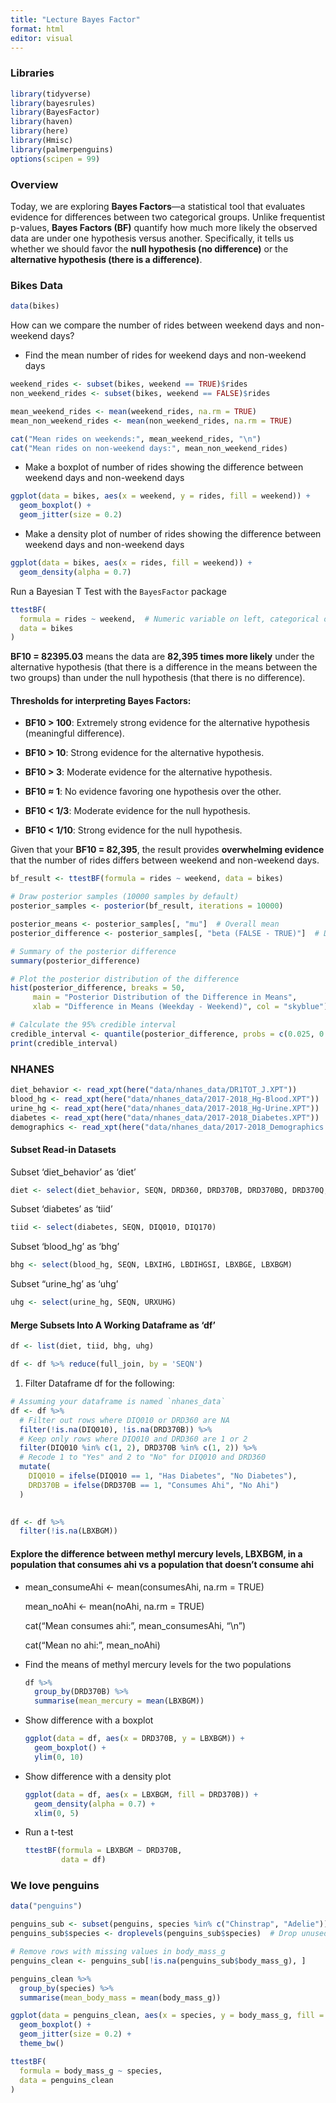 ```yaml
---
title: "Lecture Bayes Factor"
format: html
editor: visual
---
```


### Libraries

```r
library(tidyverse)
library(bayesrules)
library(BayesFactor)
library(haven)
library(here)
library(Hmisc)
library(palmerpenguins)
options(scipen = 99)
```

### Overview

Today, we are exploring **Bayes Factors**—a statistical tool that evaluates evidence for differences between two categorical groups. Unlike frequentist p-values, **Bayes Factors (BF)** quantify how much more likely the observed data are under one hypothesis versus another. Specifically, it tells us whether we should favor the **null hypothesis (no difference)** or the **alternative hypothesis (there is a difference)**.

### Bikes Data

```r
data(bikes)
```

How can we compare the number of rides between weekend days and non-weekend days?

-   Find the mean number of rides for weekend days and non-weekend days

```r
weekend_rides <- subset(bikes, weekend == TRUE)$rides
non_weekend_rides <- subset(bikes, weekend == FALSE)$rides

mean_weekend_rides <- mean(weekend_rides, na.rm = TRUE)
mean_non_weekend_rides <- mean(non_weekend_rides, na.rm = TRUE)

cat("Mean rides on weekends:", mean_weekend_rides, "\n")
cat("Mean rides on non-weekend days:", mean_non_weekend_rides)
```

-   Make a boxplot of number of rides showing the difference between weekend days and non-weekend days

```r
ggplot(data = bikes, aes(x = weekend, y = rides, fill = weekend)) +
  geom_boxplot() +
  geom_jitter(size = 0.2)
```

-   Make a density plot of number of rides showing the difference between weekend days and non-weekend days

```r
ggplot(data = bikes, aes(x = rides, fill = weekend)) +
  geom_density(alpha = 0.7)
```

Run a Bayesian T Test with the `BayesFactor` package

```r
ttestBF(
  formula = rides ~ weekend,  # Numeric variable on left, categorical on right
  data = bikes
)
```

**BF10 = 82395.03** means the data are **82,395 times more likely** under the alternative hypothesis (that there is a difference in the means between the two groups) than under the null hypothesis (that there is no difference).

#### Thresholds for interpreting Bayes Factors:

-   **BF10 \> 100**: Extremely strong evidence for the alternative hypothesis (meaningful difference).

-   **BF10 \> 10**: Strong evidence for the alternative hypothesis.

-   **BF10 \> 3**: Moderate evidence for the alternative hypothesis.

-   **BF10 ≈ 1**: No evidence favoring one hypothesis over the other.

-   **BF10 \< 1/3**: Moderate evidence for the null hypothesis.

-   **BF10 \< 1/10**: Strong evidence for the null hypothesis.

Given that your **BF10 = 82,395**, the result provides **overwhelming evidence** that the number of rides differs between weekend and non-weekend days.

```r
bf_result <- ttestBF(formula = rides ~ weekend, data = bikes)

# Draw posterior samples (10000 samples by default)
posterior_samples <- posterior(bf_result, iterations = 10000)

posterior_means <- posterior_samples[, "mu"]  # Overall mean
posterior_difference <- posterior_samples[, "beta (FALSE - TRUE)"]  # Difference in means

# Summary of the posterior difference
summary(posterior_difference)

# Plot the posterior distribution of the difference
hist(posterior_difference, breaks = 50, 
     main = "Posterior Distribution of the Difference in Means",
     xlab = "Difference in Means (Weekday - Weekend)", col = "skyblue")

# Calculate the 95% credible interval
credible_interval <- quantile(posterior_difference, probs = c(0.025, 0.975))
print(credible_interval)
```

### NHANES

```r
diet_behavior <- read_xpt(here("data/nhanes_data/DR1TOT_J.XPT"))
blood_hg <- read_xpt(here("data/nhanes_data/2017-2018_Hg-Blood.XPT"))
urine_hg <- read_xpt(here("data/nhanes_data/2017-2018_Hg-Urine.XPT"))
diabetes <- read_xpt(here("data/nhanes_data/2017-2018_Diabetes.XPT"))
demographics <- read_xpt(here("data/nhanes_data/2017-2018_Demographics.XPT"))
```

#### Subset Read-in Datasets

Subset 'diet_behavior' as 'diet'

```r
diet <- select(diet_behavior, SEQN, DRD360, DRD370B, DRD370BQ, DRD370Q, DRD370QQ)
```

Subset 'diabetes' as 'tiid'

```r
tiid <- select(diabetes, SEQN, DIQ010, DIQ170)
```

Subset 'blood_hg' as 'bhg'

```r
bhg <- select(blood_hg, SEQN, LBXIHG, LBDIHGSI, LBXBGE, LBXBGM)
```

Subset "urine_hg' as 'uhg'

```r
uhg <- select(urine_hg, SEQN, URXUHG)
```

#### Merge Subsets Into A Working Dataframe as 'df'

```r
df <- list(diet, tiid, bhg, uhg)

df <- df %>% reduce(full_join, by = 'SEQN')
```

1.  Filter Dataframe df for the following:

```r
# Assuming your dataframe is named `nhanes_data`
df <- df %>%
  # Filter out rows where DIQ010 or DRD360 are NA
  filter(!is.na(DIQ010), !is.na(DRD370B)) %>%
  # Keep only rows where DIQ010 and DRD360 are 1 or 2
  filter(DIQ010 %in% c(1, 2), DRD370B %in% c(1, 2)) %>%
  # Recode 1 to "Yes" and 2 to "No" for DIQ010 and DRD360
  mutate(
    DIQ010 = ifelse(DIQ010 == 1, "Has Diabetes", "No Diabetes"),
    DRD370B = ifelse(DRD370B == 1, "Consumes Ahi", "No Ahi")
  )
  
```

```r
df <- df %>% 
  filter(!is.na(LBXBGM))
```

#### Explore the difference between methyl mercury levels, LBXBGM, in a population that consumes ahi vs a population that doesn't consume ahi

-   mean_consumeAhi \<- mean(consumesAhi, na.rm = TRUE)

    mean_noAhi \<- mean(noAhi, na.rm = TRUE)

    cat("Mean consumes ahi:", mean_consumesAhi, "\\n")

    cat("Mean no ahi:", mean_noAhi)

-   Find the means of methyl mercury levels for the two populations

    ```r
    df %>% 
      group_by(DRD370B) %>% 
      summarise(mean_mercury = mean(LBXBGM))
    ```

-   Show difference with a boxplot

    ```r
    ggplot(data = df, aes(x = DRD370B, y = LBXBGM)) +
      geom_boxplot() +
      ylim(0, 10)
    ```

-   Show difference with a density plot

    ```r
    ggplot(data = df, aes(x = LBXBGM, fill = DRD370B)) +
      geom_density(alpha = 0.7) +
      xlim(0, 5)
    ```

-   Run a t-test

    ```r
    ttestBF(formula = LBXBGM ~ DRD370B,
            data = df)
    ```

### We love penguins

```r
data("penguins")
```

```r
penguins_sub <- subset(penguins, species %in% c("Chinstrap", "Adelie"))
penguins_sub$species <- droplevels(penguins_sub$species)  # Drop unused levels

# Remove rows with missing values in body_mass_g
penguins_clean <- penguins_sub[!is.na(penguins_sub$body_mass_g), ]
```

```r
penguins_clean %>% 
  group_by(species) %>% 
  summarise(mean_body_mass = mean(body_mass_g))
```

```r
ggplot(data = penguins_clean, aes(x = species, y = body_mass_g, fill = species)) +
  geom_boxplot() +
  geom_jitter(size = 0.2) +
  theme_bw()
```

```r
ttestBF(
  formula = body_mass_g ~ species,
  data = penguins_clean
)
```

### 
